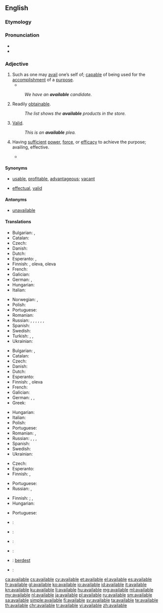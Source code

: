 ==English==

===Etymology===

{{suffix|avail|able}}

===Pronunciation===
* {{IPA|/əˈveɪləb(ə)l/}}
* {{audio|en-us-available.ogg|Audio (US)}}

===Adjective===
{{en-adj}}

# Such as one may [[avail]] one’s self of; [[capable]] of being used for the [[accomplishment]] of a [[purpose]].
#* {{quote-book|year=1905|author=[[w:Emma Orczy|Baroness Emmuska Orczy]]
|title=[[w:The Case of Miss Elliott|The Affair at the Novelty Theatre]]
|chapter=2|url=http://openlibrary.org/works/OL8479084W
|passage=For this scene, a large number of supers are engaged, and in order to further swell the crowd, practically all the '''available''' stage hands have to ‘walk on’ dressed in various coloured dominoes, and all wearing masks.}}
#: ''We have an '''available''' candidate.''
# Readily [[obtainable]].
#: ''The list shows the '''available''' products in the store.''
# {{context|legal|lang=en}} [[valid|Valid]].
#: ''This is an '''available''' plea.''
# {{context|archaic|lang=en}} Having [[sufficient]] [[power]], [[force]], or [[efficacy]] to achieve the purpose; availing, effective.
#* {{quote-book|title=Proceedings - Institution of Mechanical Engineers|section=canal Boat Propulsion|author=Henry Banroft|passage=The different navigations she had to pass through for this purpose were such that only an independent method of propulsion would be available.|year=1897}}

====Synonyms====
* {{sense|such as can be availed of}} [[usable]], [[profitable]], [[advantageous]]; [[vacant]] {{qualifier|of a location}}
* {{sense|legally valid}} [[effectual]], [[valid]]

====Antonyms====
* {{sense|such as can be availed of}} [[unavailable]]

====Translations====
{{trans-top|capable of being used}}
* Bulgarian: {{t+|bg|годен}}, {{t+|bg|полезен}}
* Catalan: {{t|ca|disponible}}
* Czech: {{t|cs|k dispozici}}
* Danish: {{t+|da|tilgængelig}}
* Dutch: {{t+|nl|beschikbaar}}
* Esperanto: {{t+|eo|preta}}, {{t|eo|uzebla}}
* Finnish: {{t|fi|käytettävissä}} {{t+|fi|oleva}}, {{t|fi|saatavilla}} oleva, {{t|fi|käsillä}} oleva
* French: {{t+|fr|disponible}}
* Galician: {{t+|gl|dispoñible}}
* German: {{t+|de|verfügbar}}, {{t+|de|disponibel}}
* Hungarian: {{t|hu|rendelkezésre álló}}
* Italian: {{t+|it|disponibile}}
{{trans-mid}}
* Norwegian: {{t|no|tilgjengelig}}, {{t|no|tilgjengelige|p}}
* Polish: {{t+|pl|wolny|m}}
* Portuguese: {{t+|pt|disponível}}
* Romanian: {{t+|ro|disponibil}}
* Russian: {{t+|ru|доступный|tr=dostúpnyj|sc=Cyrl}}, {{t+|ru|наличный|tr=nalíčnyj|sc=Cyrl}}, {{t+|ru|распоряжение|tr=iméjuščijsja v rasporjažénii|alt=(имеющийся) в распоряжении|sc=Cyrl}}, {{t+|ru|наличие|tr=iméjuščijsja v nalíčii|alt=(имеющийся) в наличии|sc=Cyrl}}, {{t+|ru|подходящий|tr=podxodjáščij|sc=Cyrl}}, {{t+|ru|годный|tr=gódnyj|sc=Cyrl}}, {{t+|ru|пригодный|tr=prigódnyj|sc=Cyrl}}
* Spanish: {{t+|es|disponible}}
* Swedish: {{t+|sv|tillgänglig}}
* Turkish: {{t+|tr|var}}, {{t+|tr|mevcut}}, {{t|tr|kullanıma hazır}}
* Ukrainian: {{t|uk|доступний|tr=dostúpnyj|sc=Cyrl}}
{{trans-bottom}}

{{trans-top|readily obtainable}}
* Bulgarian: {{t+|bg|наличен}}, {{t+|bg|разполагаем}}
* Catalan: {{t|ca|disponible}}
* Czech: {{t|cs|dostupný|m}}
* Danish: {{t+|da|tilgængelig}}
* Dutch: {{t+|nl|beschikbaar}}
* Esperanto: {{t|eo|havebla}}
* Finnish: {{t|fi|saatavilla}} {{t+|fi|oleva}}, {{t|fi|saatavissa}} oleva
* French: {{t+|fr|disponible}}
* Galician: {{t+|gl|dispoñible}}
* German: {{t+|de|verfügbar}}, {{t+|de|disponibel}}, {{t+|de|erhältlich}}
* Greek: {{t+|el|διαθέσιμος|f|tr=diathésimos}}
{{trans-mid}}
* Hungarian: {{t+|hu|kapható}}
* Italian: {{t+|it|disponibile}}
* Polish: {{t+|pl|dostępny|m}}
* Portuguese: {{t+|pt|disponível}}
* Romanian: {{t+|ro|disponibil}}, {{t|ro|procurabil}}
* Russian: {{t+|ru|доступный|m|tr=dostúpnyj}}, {{t+|ru|наличный|tr=nalíčnyj|sc=Cyrl}}, {{t+|ru|распоряжение|tr=iméjuščijsja v rasporjažénii|alt=(имеющийся) в распоряжении|sc=Cyrl}}, {{t+|ru|наличие|tr=iméjuščijsja v nalíčii|alt=(имеющийся) в наличии|sc=Cyrl}}
* Spanish: {{t+|es|disponible}}
* Swedish: {{t+|sv|tillgänglig}}
* Ukrainian: {{t|uk|доступний|tr=dostúpnyj|sc=Cyrl}}
{{trans-bottom}}

{{trans-top|law: valid}}
* Czech: {{t|cs|platný}}
* Esperanto: {{t|eo|valida}}
* Finnish: {{t|fi|lainvoimainen}}, {{t+|fi|validi}}
{{trans-mid}}
* Portuguese: {{t+|pt|válido|m}}
* Russian: {{t+|ru|действи́тельный|tr=dejstvítel’nyj|sc=Cyrl}}, {{t+|ru|правомо́чный|tr=pravomóčnyj|sc=Cyrl}}
{{trans-bottom}}

{{trans-top|having sufficient power or efficacy}}
* Finnish: {{t+|fi|kelvollinen}}; {{gloss|to be valid}} {{t|fi|tulla kysymykseen}}, {{t+|fi|kelvata}}
* Hungarian: {{t+|hu|érvényes}}
{{trans-mid}}
* Portuguese: {{t+|pt|válido}}
{{trans-bottom}}

{{checktrans-top}}
* {{ttbc|bg}}: {{t+|bg|валиден}}
* {{ttbc|de}}: {{t+|de|gültig}}
* {{ttbc|it}}: {{t+|it|valido}}
{{trans-mid}}
* {{ttbc|ko}}: {{t|ko|유효한|tr=yuhyohan|sc=Kore}}
* {{ttbc|ku}}: [[berdest]]
* {{ttbc|ro}}: {{t|ro|valid}}
{{trans-bottom}}

[[ca:available]]
[[cs:available]]
[[cy:available]]
[[et:available]]
[[el:available]]
[[es:available]]
[[fr:available]]
[[gl:available]]
[[ko:available]]
[[io:available]]
[[id:available]]
[[it:available]]
[[kn:available]]
[[ku:available]]
[[li:available]]
[[hu:available]]
[[mg:available]]
[[ml:available]]
[[my:available]]
[[nl:available]]
[[ja:available]]
[[pl:available]]
[[ru:available]]
[[sm:available]]
[[sa:available]]
[[simple:available]]
[[fi:available]]
[[sv:available]]
[[ta:available]]
[[te:available]]
[[th:available]]
[[chr:available]]
[[tr:available]]
[[vi:available]]
[[zh:available]]